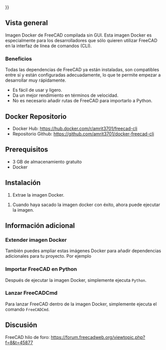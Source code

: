 <languages/>
{{UnfinishedDocu{{#translation:}}}}

{{Docnav/es
|[[Compile_on_Docker/es|Compilar en Docker]]
|[[Compiling_(Speeding_up)/es|Compilación (aceleración)]]
}}

{{TOCright}}

<span id="Overview"></span>
==Vista general==

Imagen Docker de FreeCAD compilada sin GUI. Esta imagen Docker es especialmente para los desarrolladores que sólo quieren utilizar FreeCAD en la interfaz de línea de comandos (CLI).

<span id="Benefits"></span>
===Beneficios===

Todas las dependencias de FreeCAD ya están instaladas, son compatibles entre sí y están configuradas adecuadamente, lo que te permite empezar a desarrollar muy rápidamente.
* Es fácil de usar y ligero.
* Da un mejor rendimiento en términos de velocidad.
* No es necesario añadir rutas de FreeCAD para importarlo a Python.

<span id="Docker_Repository"></span>
==Docker Repositorio== 

* Docker Hub: https://hub.docker.com/r/amrit3701/freecad-cli
* Repositorio Github: https://github.com/amrit3701/docker-freecad-cli

<span id="Prerequisites"></span>
==Prerequisitos== 

* 3 GB de almacenamiento gratuito
* Docker

<span id="Installation"></span>
==Instalación== 

# Extrae la imagen Docker.{{Code|lang=bash|code=
docker pull amrit3701/freecad-cli:latest
}}
<div class="mw-translate-fuzzy">
# Cuando haya sacado la imagen docker con éxito, ahora puede ejecutar la imagen.
</div>{{Code|lang=bash|code=
docker run -it amrit3701/freecad-cli:lastest bash
}}


<span id="Additional_information"></span>
==Información adicional== 

<span id="Extend_Docker_image"></span>
===Extender imagen Docker=== 

También puedes ampliar estas imágenes Docker para añadir dependencias adicionales para tu proyecto. Por ejemplo
{{Code|lang=docker|code=

# Dockerfile

FROM amrit3701/freecad-cli:lastest

# Add additional dependencies

# pip3.8 install <some_package>
}}

<span id="Import_FreeCAD_in_Python"></span>
===Importar FreeCAD en Python=== 

Después de ejecutar la imagen Docker, simplemente ejecuta <code>Python</code>.

{{Code|lang=bash|code=
$ docker run -it amrit3701/freecad-cli:lastest bash
root@f0ec904cf9b9:/# python3.8
Python 3.8.5 (default, Jul 20 2020, 19:48:14)
[GCC 7.5.0] on linux
Type "help", "copyright", "credits" or "license" for more information.
>>> import FreeCAD
>>> import Part
>>> import Draft
>>> import Arch
}}

<span id="Launch_FreeCADCmd"></span>
===Lanzar FreeCADCmd=== 

Para lanzar FreeCAD dentro de la imagen Docker, simplemente ejecuta el comando <code>FreeCADCmd</code>.

<span id="Discussion"></span>
==Discusión== 

FreeCAD hilo de foro: https://forum.freecadweb.org/viewtopic.php?f=8&t=45877


{{Docnav/es
|[[Compile_on_Docker/es|Compilar en Docker]]
|[[Compiling_(Speeding_up)/es|Compilación (aceleración)]]
}}